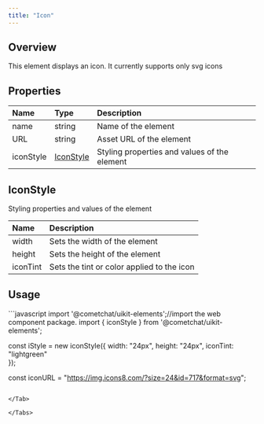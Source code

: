 ```yaml
---
title: "Icon"
---
```




## Overview

This element displays an icon. It currently supports only svg icons

## Properties

| Name      | Type                                              | Description                                  |
| :--------- | :------------------------------------------------- | :-------------------------------------------- |
| name      | string                                            | Name of the element                          |
| URL       | string                                            | Asset URL of the element                     |
| iconStyle | [IconStyle](/ui-kit/react/v4/icon#iconstyle) | Styling properties and values of the element |

## IconStyle

Styling properties and values of the element

| Name     | Description                                |
| :-------- | :------------------------------------------ |
| width    | Sets the width of the element              |
| height   | Sets the height of the element             |
| iconTint | Sets the tint or color applied to the icon |

## Usage

<Tabs>
<Tab title="JavaScript">
```javascript
import '@cometchat/uikit-elements';//import the web component package.
import { iconStyle } from '@cometchat/uikit-elements';

const iStyle = new iconStyle({
width: "24px",
height: "24px",
iconTint: "lightgreen"  
});

const iconURL = "https://img.icons8.com/?size=24&id=717&format=svg";

<cometchat-icon 
:URL="iconURL"
:iconStyle="iStyle">
</cometchat-icon>
```

</Tab>

</Tabs>
